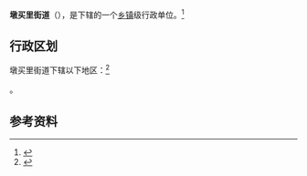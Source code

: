 {{中国乡级行政区|65/40/02/002/000}}

'''墩买里街道'''（{{lang-ug|دۆڭمەھەللە كوچا باشقارمىسى}}），是{{PRC admin/fullname|65/40/02/002/000|3}}下辖的一个[[乡镇|乡镇]]级行政单位。<ref>{{PRC admin/ref sgc|{{PRC admin/parent|65/40/02/002/000}}}}</ref>

== 行政区划 ==

墩买里街道下辖以下地区：<ref>{{PRC admin/ref sgc|65/40/02/002/000}}</ref>

{{PRC admin/children|65/40/02/002/000}}。

== 参考资料 ==

{{reflist}}

{{行政区划小作品}}
{{PRC admin/navcat|65/40/02/002/000}}